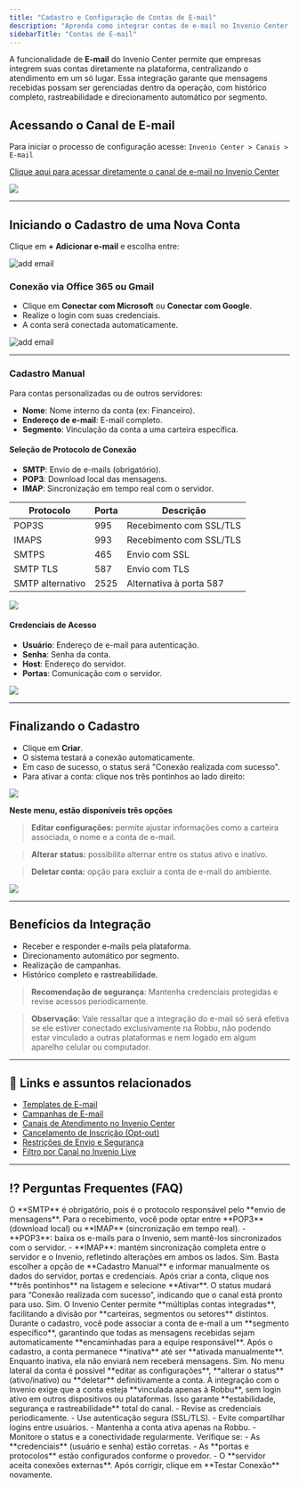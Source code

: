 ```yaml
---
title: "Cadastro e Configuração de Contas de E-mail"
description: "Aprenda como integrar contas de e-mail no Invenio Center e centralizar o atendimento digital."
sidebarTitle: "Contas de E-mail"
---
```




A funcionalidade de **E-mail** do Invenio Center permite que empresas integrem suas contas diretamente na plataforma, centralizando o atendimento em um só lugar. Essa integração garante que mensagens recebidas possam ser gerenciadas dentro da operação, com histórico completo, rastreabilidade e direcionamento automático por segmento.

## Acessando o Canal de E-mail

Para iniciar o processo de configuração acesse: `Invenio Center > Canais > E-mail`

[Clique aqui para acessar diretamente o canal de e-mail no Invenio Center](https://inveniocenter.robbu.com.br/painel/canais/emails)

<img src="https://robbublob.blob.core.windows.net/docs/invenio-center/canais/canalEmail1.png" />

---


## Iniciando o Cadastro de uma Nova Conta

Clique em **\+ Adicionar e-mail** e escolha entre:

![add email](https://robbublob.blob.core.windows.net/docs/changelog/addemail.png) 


### Conexão via Office 365 ou Gmail

- Clique em **Conectar com Microsoft** ou **Conectar com Google**.
- Realize o login com suas credenciais.
- A conta será conectada automaticamente.

![add email](https://robbublob.blob.core.windows.net/docs/changelog/addemail1.png) 

---


### Cadastro Manual

Para contas personalizadas ou de outros servidores:

- **Nome**: Nome interno da conta (ex: Financeiro).
- **Endereço de e-mail**: E-mail completo.
- **Segmento**: Vinculação da conta a uma carteira específica.

#### Seleção de Protocolo de Conexão

- **SMTP**: Envio de e-mails (obrigatório).
- **POP3**: Download local das mensagens.
- **IMAP**: Sincronização em tempo real com o servidor.

| Protocolo        | Porta | Descrição               |
| ---------------- | ----- | ----------------------- |
| POP3S            | 995   | Recebimento com SSL/TLS |
| IMAPS            | 993   | Recebimento com SSL/TLS |
| SMTPS            | 465   | Envio com SSL           |
| SMTP TLS         | 587   | Envio com TLS           |
| SMTP alternativo | 2525  | Alternativa à porta 587 |


<img src="https://robbublob.blob.core.windows.net/docs/invenio-center/canais/SMTP.png" />

#### Credenciais de Acesso

- **Usuário**: Endereço de e-mail para autenticação.
- **Senha**: Senha da conta.
- **Host**: Endereço do servidor.
- **Portas**: Comunicação com o servidor.




<img src="https://robbublob.blob.core.windows.net/docs/invenio-center/canais/SMTP2.png" />

---

## Finalizando o Cadastro

- Clique em **Criar**.
- O sistema testará a conexão automaticamente.
- Em caso de sucesso, o status será "Conexão realizada com sucesso".
- Para ativar a conta: clique nos três pontinhos ao lado direito:

<img src="https://robbublob.blob.core.windows.net/docs/invenio-center/canais/EmailAtivado1.png" />

**Neste menu, estão disponíveis três opções**

> **Editar configurações:**
> permite ajustar informações como a carteira associada, o nome e a conta de e-mail.

> **Alterar status:**
> possibilita alternar entre os status ativo e inativo.

> **Deletar conta:** 
> opção para excluir a conta de e-mail do ambiente.


<img src="https://robbublob.blob.core.windows.net/docs/invenio-center/canais/EditarAlterarDeletar.png" />

---

## Benefícios da Integração

- Receber e responder e-mails pela plataforma.
- Direcionamento automático por segmento.
- Realização de campanhas.
- Histórico completo e rastreabilidade.

> **Recomendação de segurança**: Mantenha credenciais protegidas e revise acessos periodicamente.

> **Observação**: Vale ressaltar que a integração do e-mail só será efetiva se ele
> estiver conectado exclusivamente na Robbu, não podendo estar vinculado a outras plataformas e nem logado em algum aparelho celular ou computador. 

---

## 🔗 Links e assuntos relacionados  

- [Templates de E-mail](https://docs.robbu.global/docs/center/templates-de-email)  
- [Campanhas de E-mail](https://docs.robbu.global/docs/center/campanhas-de-email)  
- [Canais de Atendimento no Invenio Center](https://docs.robbu.global/docs/center/canais-atendimento)  
- [Cancelamento de Inscrição (Opt-out)](https://docs.robbu.global/docs/center/cancelamento-inscricao)  
- [Restrições de Envio e Segurança](https://docs.robbu.global/docs/center/restricoes)  
- [Filtro por Canal no Invenio Live](https://docs.robbu.global/docs/live/filtro-por-canal)  

---

## ⁉️ Perguntas Frequentes (FAQ)

<AccordionGroup>
  <Accordion title="Qual protocolo é obrigatório para o envio de e-mails?">
    O **SMTP** é obrigatório, pois é o protocolo responsável pelo **envio de mensagens**.  
    Para o recebimento, você pode optar entre **POP3** (download local) ou **IMAP** (sincronização em tempo real).
  </Accordion>

  <Accordion title="Qual a diferença entre POP3 e IMAP?">
    - **POP3**: baixa os e-mails para o Invenio, sem mantê-los sincronizados com o servidor.  
    - **IMAP**: mantém sincronização completa entre o servidor e o Invenio, refletindo alterações em ambos os lados.
  </Accordion>

  <Accordion title="Posso conectar contas personalizadas além de Gmail ou Outlook?">
    Sim. Basta escolher a opção de **Cadastro Manual** e informar manualmente os dados do servidor, portas e credenciais.
  </Accordion>

  <Accordion title="Como ativar uma conta de e-mail após o cadastro?">
    Após criar a conta, clique nos **três pontinhos** na listagem e selecione **Ativar**.  
    O status mudará para “Conexão realizada com sucesso”, indicando que o canal está pronto para uso.
  </Accordion>

  <Accordion title="Posso conectar mais de uma conta de e-mail ao mesmo ambiente?">
    Sim. O Invenio Center permite **múltiplas contas integradas**, facilitando a divisão por **carteiras, segmentos ou setores** distintos.
  </Accordion>

  <Accordion title="Como funciona o direcionamento de e-mails por segmento?">
    Durante o cadastro, você pode associar a conta de e-mail a um **segmento específico**, garantindo que todas as mensagens recebidas sejam automaticamente **encaminhadas para a equipe responsável**.
  </Accordion>

  <Accordion title="O que significa o status 'Inativa' em uma conta de e-mail?">
    Após o cadastro, a conta permanece **inativa** até ser **ativada manualmente**.  
    Enquanto inativa, ela não enviará nem receberá mensagens.
  </Accordion>

  <Accordion title="Posso editar ou remover uma conta de e-mail depois de criada?">
    Sim. No menu lateral da conta é possível **editar as configurações**, **alterar o status** (ativo/inativo) ou **deletar** definitivamente a conta.
  </Accordion>

  <Accordion title="Por que a integração precisa ser exclusiva com a Robbu?">
    A integração com o Invenio exige que a conta esteja **vinculada apenas à Robbu**, sem login ativo em outros dispositivos ou plataformas.  
    Isso garante **estabilidade, segurança e rastreabilidade** total do canal.
  </Accordion>

  <Accordion title="Quais são as boas práticas de segurança para contas de e-mail?">
    - Revise as credenciais periodicamente.  
    - Use autenticação segura (SSL/TLS).  
    - Evite compartilhar logins entre usuários.  
    - Mantenha a conta ativa apenas na Robbu.  
    - Monitore o status e a conectividade regularmente.
  </Accordion>

  <Accordion title="O que fazer se a conexão falhar ao cadastrar o e-mail?">
    Verifique se:
    - As **credenciais** (usuário e senha) estão corretas.  
    - As **portas e protocolos** estão configurados conforme o provedor.  
    - O **servidor aceita conexões externas**.  
    Após corrigir, clique em **Testar Conexão** novamente.
  </Accordion>
</AccordionGroup>
